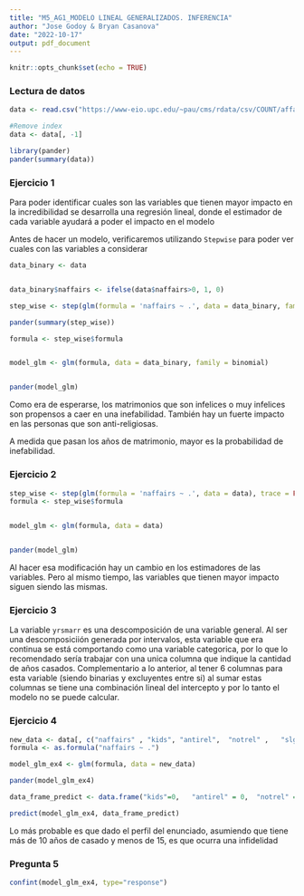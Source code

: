 ```yaml
---
title: "M5_AG1_MODELO LINEAL GENERALIZADOS. INFERENCIA"
author: "Jose Godoy & Bryan Casanova"
date: "2022-10-17"
output: pdf_document
---
```


```r
knitr::opts_chunk$set(echo = TRUE)

```

### Lectura de datos

```r
data <- read.csv("https://www-eio.upc.edu/~pau/cms/rdata/csv/COUNT/affairs.csv")

#Remove index
data <- data[, -1]

library(pander)
pander(summary(data))
```

### Ejercicio 1

Para poder identificar cuales son las variables que tienen mayor impacto en la incredibilidad se desarrolla una regresión lineal, donde el estimador de cada variable ayudará a poder el impacto en el modelo

Antes de hacer un modelo, verificaremos utilizando `Stepwise` para poder ver cuales con las variables a considerar

```r
data_binary <- data


data_binary$naffairs <- ifelse(data$naffairs>0, 1, 0)

step_wise <- step(glm(formula = 'naffairs ~ .', data = data_binary, family = binomial), trace = FALSE)

pander(summary(step_wise))
```

```r

formula <- step_wise$formula


model_glm <- glm(formula, data = data_binary, family = binomial)


pander(model_glm)

```

Como era de esperarse, los matrimonios que son infelices o muy infelices son propensos a caer en una inefabilidad. También hay un fuerte impacto en las personas que son anti-religiosas.

A medida que pasan los años de matrimonio, mayor es la probabilidad de inefabilidad.

### Ejercicio 2

```r
step_wise <- step(glm(formula = 'naffairs ~ .', data = data), trace = FALSE)
formula <- step_wise$formula


model_glm <- glm(formula, data = data)


pander(model_glm)

```

Al hacer esa modificación hay un cambio en los estimadores de las variables. Pero al mismo tiempo, las variables que tienen mayor impacto siguen siendo las mismas.

### Ejercicio 3

La variable `yrsmarr` es una descomposición de una variable general. Al ser una descomposiciión generada por intervalos, esta variable que era continua se está comportando como una variable categorica, por lo que lo recomendado sería trabajar con una unica columna que indique la cantidad de años casados. Complementario a lo anterior, al tener 6 columnas para esta variable (siendo binarias y excluyentes entre si) al sumar estas columnas se tiene una combinación lineal del intercepto y por lo tanto el modelo no se puede calcular.

### Ejercicio 4

```r
new_data <- data[, c("naffairs" , "kids", "antirel",  "notrel" ,   "slghtrel", "smerel" ,   "vryrel" ,   "yrsmarr1", "yrsmarr2", "yrsmarr3", "yrsmarr4", "yrsmarr5", "yrsmarr6")]
formula <- as.formula("naffairs ~ .")

model_glm_ex4 <- glm(formula, data = new_data)

pander(model_glm_ex4)
```

```r


data_frame_predict <- data.frame("kids"=0,   "antirel" = 0,  "notrel" = 1,   "slghtrel"= 0, "smerel" = 0,   "vryrel" = 0,   "yrsmarr1" = 0, "yrsmarr2"=0, "yrsmarr3" =0, "yrsmarr4"=0, "yrsmarr5" = 1, "yrsmarr6" = 0)

predict(model_glm_ex4, data_frame_predict)

```

Lo más probable es que dado el perfil del enunciado, asumiendo que tiene más de 10 años de casado y menos de 15, es que ocurra una infidelidad

### Pregunta 5

```r
confint(model_glm_ex4, type="response")
```
